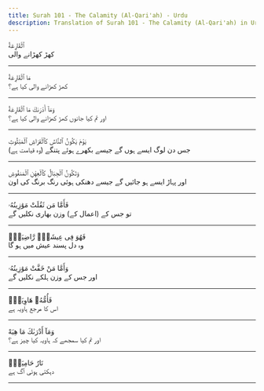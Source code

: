 ```yaml
---
title: Surah 101 - The Calamity (Al-Qari'ah) - Urdu
description: Translation of Surah 101 - The Calamity (Al-Qari'ah) in Urdu
---
```





<Aside type="quran" title="1">
ٱلْقَارِعَةُ
</Aside>

<Aside type="reference" title="1">
کھڑ کھڑانے والی
</Aside>

---

<Aside type="quran" title="2">
مَا ٱلْقَارِعَةُ
</Aside>

<Aside type="reference" title="2">
کھڑ کھڑانے والی کیا ہے؟
</Aside>

---

<Aside type="quran" title="3">
وَمَآ أَدْرَىٰكَ مَا ٱلْقَارِعَةُ
</Aside>

<Aside type="reference" title="3">
اور تم کیا جانوں کھڑ کھڑانے والی کیا ہے؟
</Aside>

---

<Aside type="quran" title="4">
يَوْمَ يَكُونُ ٱلنَّاسُ كَٱلْفَرَاشِ ٱلْمَبْثُوثِ
</Aside>

<Aside type="reference" title="4">
(وہ قیامت ہے) جس دن لوگ ایسے ہوں گے جیسے بکھرے ہوئے پتنگے
</Aside>

---

<Aside type="quran" title="5">
وَتَكُونُ ٱلْجِبَالُ كَٱلْعِهْنِ ٱلْمَنفُوشِ
</Aside>

<Aside type="reference" title="5">
اور پہاڑ ایسے ہو جائیں گے جیسے دھنکی ہوئی رنگ برنگ کی اون
</Aside>

---

<Aside type="quran" title="6">
فَأَمَّا مَن ثَقُلَتْ مَوَٰزِينُهُۥ
</Aside>

<Aside type="reference" title="6">
تو جس کے (اعمال کے) وزن بھاری نکلیں گے
</Aside>

---

<Aside type="quran" title="7">
فَهُوَ فِى عِيشَةٍۢ رَّاضِيَةٍۢ
</Aside>

<Aside type="reference" title="7">
وہ دل پسند عیش میں ہو گا
</Aside>

---

<Aside type="quran" title="8">
وَأَمَّا مَنْ خَفَّتْ مَوَٰزِينُهُۥ
</Aside>

<Aside type="reference" title="8">
اور جس کے وزن ہلکے نکلیں گے
</Aside>

---

<Aside type="quran" title="9">
فَأُمُّهُۥ هَاوِيَةٌۭ
</Aside>

<Aside type="reference" title="9">
اس کا مرجع ہاویہ ہے
</Aside>

---

<Aside type="quran" title="10">
وَمَآ أَدْرَىٰكَ مَا هِيَهْ
</Aside>

<Aside type="reference" title="10">
اور تم کیا سمجھے کہ ہاویہ کیا چیز ہے؟
</Aside>

---

<Aside type="quran" title="11">
نَارٌ حَامِيَةٌۢ
</Aside>

<Aside type="reference" title="11">
دہکتی ہوئی آگ ہے
</Aside>

---
